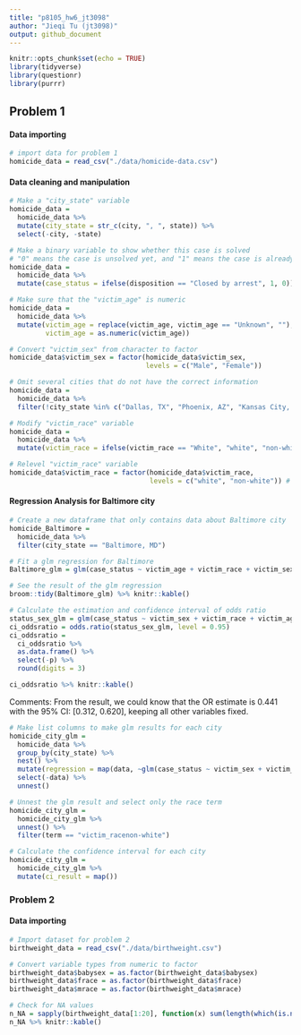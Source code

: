 ```yaml
---
title: "p8105_hw6_jt3098"
author: "Jieqi Tu (jt3098)"
output: github_document
---
```


```r
knitr::opts_chunk$set(echo = TRUE)
library(tidyverse)
library(questionr)
library(purrr)
```

## Problem 1

#### Data importing
```r
# import data for problem 1
homicide_data = read_csv("./data/homicide-data.csv")
```

#### Data cleaning and manipulation
```r
# Make a "city_state" variable
homicide_data = 
  homicide_data %>%
  mutate(city_state = str_c(city, ", ", state)) %>%
  select(-city, -state)

# Make a binary variable to show whether this case is solved
# "0" means the case is unsolved yet, and "1" means the case is already solved
homicide_data = 
  homicide_data %>%
  mutate(case_status = ifelse(disposition == "Closed by arrest", 1, 0))

# Make sure that the "victim_age" is numeric
homicide_data = 
  homicide_data %>%
  mutate(victim_age = replace(victim_age, victim_age == "Unknown", ""),
         victim_age = as.numeric(victim_age))

# Convert "victim_sex" from character to factor
homicide_data$victim_sex = factor(homicide_data$victim_sex,
                                  levels = c("Male", "Female"))

# Omit several cities that do not have the correct information
homicide_data = 
  homicide_data %>%
  filter(!city_state %in% c("Dallas, TX", "Phoenix, AZ", "Kansas City, MO", "Tulsa, AL"))

# Modify "victim_race" variable
homicide_data = 
  homicide_data %>%
  mutate(victim_race = ifelse(victim_race == "White", "white", "non-white"))

# Relevel "victim_race" variable
homicide_data$victim_race = factor(homicide_data$victim_race,
                                   levels = c("white", "non-white")) # Make "white" be the reference arm of all factors
```

#### Regression Analysis for Baltimore city
```r
# Create a new dataframe that only contains data about Baltimore city
homicide_Baltimore =
  homicide_data %>%
  filter(city_state == "Baltimore, MD")

# Fit a glm regression for Baltimore
Baltimore_glm = glm(case_status ~ victim_age + victim_race + victim_sex, data = homicide_Baltimore, family = binomial)

# See the result of the glm regression
broom::tidy(Baltimore_glm) %>% knitr::kable()
```

```r
# Calculate the estimation and confidence interval of odds ratio
status_sex_glm = glm(case_status ~ victim_sex + victim_race + victim_age, data = homicide_Baltimore, family = binomial)
ci_oddsratio = odds.ratio(status_sex_glm, level = 0.95)
ci_oddsratio =
  ci_oddsratio %>%
  as.data.frame() %>%
  select(-p) %>%
  round(digits = 3)

ci_oddsratio %>% knitr::kable()
```

Comments: From the result, we could know that the OR estimate is 0.441 with the 95% CI: [0.312, 0.620], keeping all other variables fixed.

```r
# Make list columns to make glm results for each city
homicide_city_glm = 
  homicide_data %>%
  group_by(city_state) %>%
  nest() %>%
  mutate(regression = map(data, ~glm(case_status ~ victim_sex + victim_race + victim_age, data = homicide_data, family = binomial))) %>%
  select(-data) %>%
  unnest()
```

```r
# Unnest the glm result and select only the race term
homicide_city_glm = 
  homicide_city_glm %>%
  unnest() %>%
  filter(term == "victim_racenon-white")

# Calculate the confidence interval for each city
homicide_city_glm = 
  homicide_city_glm %>%
  mutate(ci_result = map())
```

### Problem 2

#### Data importing
```r
# Import dataset for problem 2
birthweight_data = read_csv("./data/birthweight.csv")
```

```r
# Convert variable types from numeric to factor
birthweight_data$babysex = as.factor(birthweight_data$babysex)
birthweight_data$frace = as.factor(birthweight_data$frace)
birthweight_data$mrace = as.factor(birthweight_data$mrace)

# Check for NA values
n_NA = sapply(birthweight_data[1:20], function(x) sum(length(which(is.na(x)))))
n_NA %>% knitr::kable()
```

```r

```

